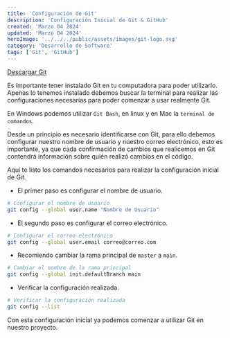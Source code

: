 ```yaml
---
title: 'Configuración de Git'
description: 'Configuración Inicial de Git & GitHub'
created: 'Marzo 04 2024'
updated: 'Marzo 04 2024'
heroImage: '../../../public/assets/images/git-logo.svg'
category: 'Desarrollo de Software'
tags: ['Git', 'GitHub']
---
```


[Descargar Git](https://git-scm.com/downloads)

Es importante tener instalado Git en tu computadora para poder utilizarlo.
Apenas lo tenemos instalado debemos buscar la terminal para realizar las configuraciones necesarias para poder
comenzar a usar realmente Git.

En Windows podemos utilizar `Git Bash`, en linux y en Mac la `terminal de comandos`.

Desde un principio es necesario identificarse con Git, para ello debemos configurar nuestro nombre de usuario y
nuestro correo electrónico, esto es importante, ya que cada confirmación de cambios que realicemos en Git contendrá
información sobre quién realizó cambios en el código.

Aquí te listo los comandos necesarios para realizar la configuración inicial de Git.

- El primer paso es configurar el nombre de usuario.

```bash
# Configurar el nombre de usuario
git config --global user.name "Nombre de Usuario"
```

- El segundo paso es configurar el correo electrónico.

```bash
# Configurar el correo electrónico
git config --global user.email correo@correo.com
```

- Recomiendo cambiar la rama principal de `master` a `main`.

```bash
# Cambiar el nombre de la rama principal
git config --global init.defaultBranch main
```

- Verificar la configuración realizada.

```bash
# Verificar la configuración realizada
git config --list
```

Con esta configuración inicial ya podemos comenzar a utilizar Git en nuestro proyecto.
